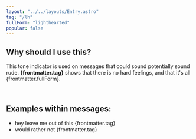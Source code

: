 ```yaml
---
layout: "../../layouts/Entry.astro"
tag: "/lh"
fullForm: "lighthearted"
popular: false
---
```


## Why should I use this?

This tone indicator is used on messages that could sound potentially sound rude. **{frontmatter.tag}** shows that there is no hard feelings, and that it's all {frontmatter.fullForm}.

<br />

## Examples within messages:

- hey leave me out of this {frontmatter.tag}
- would rather not {frontmatter.tag}

